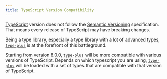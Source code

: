 ```yaml
---
title: TypeScript Version Compatibility
---
```


[TypeScript] version does not follow the [Semantic Versioning] specification.
That means every release of TypeScript may have breaking changes.

Being a type library, especially a type library with a lot of advanced types,
[`type-plus`] is at the forefront of this battleground.

Starting from version 8.0.0,
[`type-plus`] will be more compatible with various versions of TypeScript.
Depends on which typescript you are using, [`type-plus`] will be loaded with a set of types that are compatible with that version of TypeScript.

[`type-plus`]: https://github.com/unional/type-plus
[TypeScript]: https://www.typescriptlang.org/
[Semantic Versioning]: https://semver.org/
